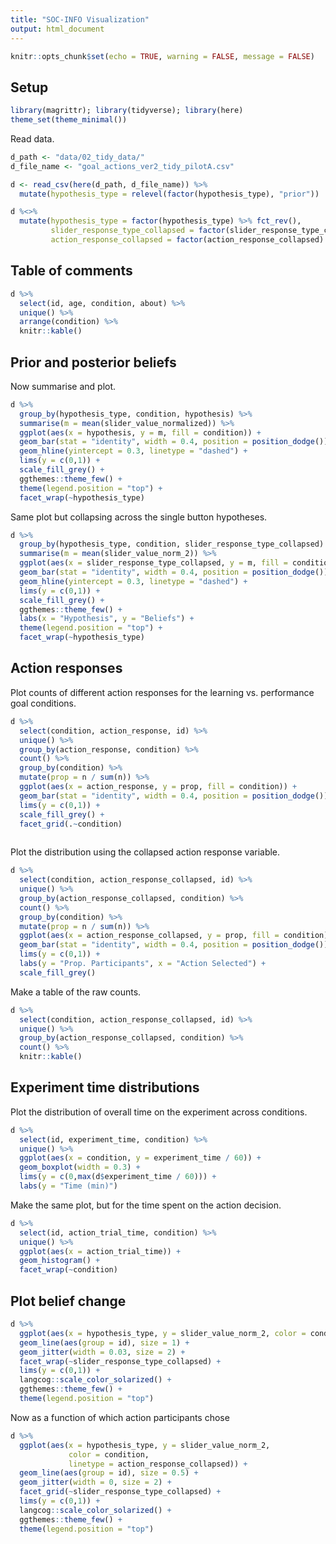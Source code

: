 ```yaml
---
title: "SOC-INFO Visualization"
output: html_document
---
```


```r
knitr::opts_chunk$set(echo = TRUE, warning = FALSE, message = FALSE)
```

## Setup

```r
library(magrittr); library(tidyverse); library(here) 
theme_set(theme_minimal())
```

Read data. 

```r
d_path <- "data/02_tidy_data/"
d_file_name <- "goal_actions_ver2_tidy_pilotA.csv"

d <- read_csv(here(d_path, d_file_name)) %>%
  mutate(hypothesis_type = relevel(factor(hypothesis_type), "prior"))
```

```r
d %<>% 
  mutate(hypothesis_type = factor(hypothesis_type) %>% fct_rev(),
         slider_response_type_collapsed = factor(slider_response_type_collapsed) %>% fct_rev(),
         action_response_collapsed = factor(action_response_collapsed) %>% fct_rev()) 
```

## Table of comments

```r
d %>% 
  select(id, age, condition, about) %>% 
  unique() %>% 
  arrange(condition) %>% 
  knitr::kable()
```

## Prior and posterior beliefs

Now summarise and plot.
  
```r
d %>% 
  group_by(hypothesis_type, condition, hypothesis) %>% 
  summarise(m = mean(slider_value_normalized)) %>% 
  ggplot(aes(x = hypothesis, y = m, fill = condition)) +
  geom_bar(stat = "identity", width = 0.4, position = position_dodge()) +
  geom_hline(yintercept = 0.3, linetype = "dashed") +
  lims(y = c(0,1)) +
  scale_fill_grey() +
  ggthemes::theme_few() +
  theme(legend.position = "top") +
  facet_wrap(~hypothesis_type)
```

Same plot but collapsing across the single button hypotheses. 

```r
d %>% 
  group_by(hypothesis_type, condition, slider_response_type_collapsed) %>% 
  summarise(m = mean(slider_value_norm_2)) %>% 
  ggplot(aes(x = slider_response_type_collapsed, y = m, fill = condition)) +
  geom_bar(stat = "identity", width = 0.4, position = position_dodge()) +
  geom_hline(yintercept = 0.3, linetype = "dashed") +
  lims(y = c(0,1)) +
  scale_fill_grey() +
  ggthemes::theme_few() +
  labs(x = "Hypothesis", y = "Beliefs") +
  theme(legend.position = "top") +
  facet_wrap(~hypothesis_type)
```

## Action responses 

Plot counts of different action responses for the learning vs. performance goal conditions.

```r
d %>% 
  select(condition, action_response, id) %>% 
  unique() %>% 
  group_by(action_response, condition) %>% 
  count() %>% 
  group_by(condition) %>% 
  mutate(prop = n / sum(n)) %>% 
  ggplot(aes(x = action_response, y = prop, fill = condition)) +
  geom_bar(stat = "identity", width = 0.4, position = position_dodge()) +
  lims(y = c(0,1)) +
  scale_fill_grey() +
  facet_grid(.~condition)
  
```

Plot the distribution using the collapsed action response variable.

```r
d %>% 
  select(condition, action_response_collapsed, id) %>% 
  unique() %>% 
  group_by(action_response_collapsed, condition) %>% 
  count() %>% 
  group_by(condition) %>% 
  mutate(prop = n / sum(n)) %>% 
  ggplot(aes(x = action_response_collapsed, y = prop, fill = condition)) +
  geom_bar(stat = "identity", width = 0.4, position = position_dodge()) +
  lims(y = c(0,1)) +
  labs(y = "Prop. Participants", x = "Action Selected") +
  scale_fill_grey()
```

Make a table of the raw counts.

```r
d %>% 
  select(condition, action_response_collapsed, id) %>% 
  unique() %>% 
  group_by(action_response_collapsed, condition) %>% 
  count() %>% 
  knitr::kable()
```


## Experiment time distributions

Plot the distribution of overall time on the experiment across conditions.

```r
d %>% 
  select(id, experiment_time, condition) %>% 
  unique() %>% 
  ggplot(aes(x = condition, y = experiment_time / 60)) +
  geom_boxplot(width = 0.3) +
  lims(y = c(0,max(d$experiment_time / 60))) +
  labs(y = "Time (min)")
```

Make the same plot, but for the time spent on the action decision.

```r
d %>% 
  select(id, action_trial_time, condition) %>% 
  unique() %>% 
  ggplot(aes(x = action_trial_time)) +
  geom_histogram() + 
  facet_wrap(~condition)
```

## Plot belief change

```r
d %>% 
  ggplot(aes(x = hypothesis_type, y = slider_value_norm_2, color = condition)) +
  geom_line(aes(group = id), size = 1) + 
  geom_jitter(width = 0.03, size = 2) +
  facet_wrap(~slider_response_type_collapsed) +
  lims(y = c(0,1)) +
  langcog::scale_color_solarized() +
  ggthemes::theme_few() +
  theme(legend.position = "top")
```

Now as a function of which action participants chose

```r
d %>% 
  ggplot(aes(x = hypothesis_type, y = slider_value_norm_2, 
             color = condition,
             linetype = action_response_collapsed)) +
  geom_line(aes(group = id), size = 0.5) + 
  geom_jitter(width = 0, size = 2) +
  facet_grid(~slider_response_type_collapsed) +
  lims(y = c(0,1)) +
  langcog::scale_color_solarized() +
  ggthemes::theme_few() +
  theme(legend.position = "top")
```
